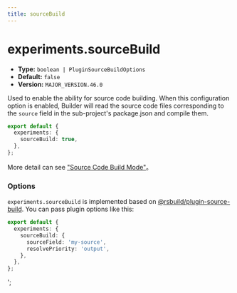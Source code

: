 ```yaml
---
title: sourceBuild
---
```


# experiments.sourceBuild

- **Type:** `boolean | PluginSourceBuildOptions`
- **Default:** `false`
- **Version:** `MAJOR_VERSION.46.0`

Used to enable the ability for source code building. When this configuration option is enabled, Builder will read the source code files corresponding to the `source` field in the sub-project's package.json and compile them.

```ts
export default {
  experiments: {
    sourceBuild: true,
  },
};
```

More detail can see ["Source Code Build Mode"](https://modernjs.dev/en/guides/advanced-features/source-build.html)。

### Options

`experiments.sourceBuild` is implemented based on [@rsbuild/plugin-source-build](https://github.com/rspack-contrib/rsbuild-plugin-source-build?tab=readme-ov-file#options). You can pass plugin options like this:

```ts
export default {
  experiments: {
    sourceBuild: {
      sourceField: 'my-source',
      resolvePriority: 'output',
    },
  },
};
```
';
